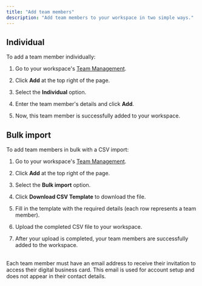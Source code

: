 ```yaml
---
title: "Add team members"
description: "Add team members to your workspace in two simple ways."
---
```


## Individual

To add a team member individually:

1. Go to your workspace's [Team Management](https://tapify.app/).

2. Click **Add** at the top right of the page.

3. Select the **Individual** option.

4. Enter the team member's details and click **Add**.

5. Now, this team member is successfully added to your workspace.

## Bulk import

To add team members in bulk with a CSV import:

1. Go to your workspace's [Team Management](https://tapify.app/).

2. Click **Add** at the top right of the page.

3. Select the **Bulk import** option.

4. Click **Download CSV Template** to download the file.

5. Fill in the template with the required details (each row represents a team member).

6. Upload the completed CSV file to your workspace.

7. After your upload is completed, your team members are successfully added to the workspace.

<br />

<Note>
  Each team member must have an email address to receive their invitation to access their digital business card. This email is used for account setup and does not appear in their contact details.
</Note>